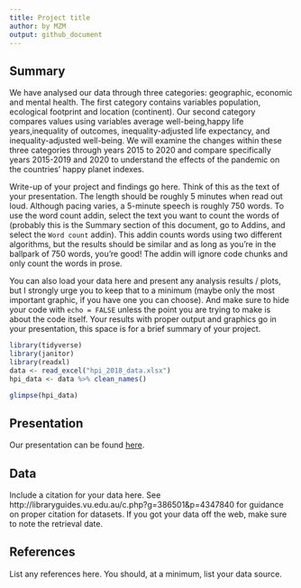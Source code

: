 ```yaml
---
title: Project title
author: by MZM
output: github_document
---
```


## Summary
We have analysed our data through three categories: geographic, economic and mental health. The first category contains variables population, ecological footprint and location (continent). Our second category compares values using variables average well-being,happy life years,inequality of outcomes, inequality-adjusted life expectancy, and inequality-adjusted well-being. 
We will examine the changes within these three categories through years 2015 to 2020 and compare specifically years 2015-2019 and 2020 to understand the effects of the pandemic on the countries' happy planet indexes. 


Write-up of your project and findings go here. 
Think of this as the text of your presentation. 
The length should be roughly 5 minutes when read out loud.
Although pacing varies, a 5-minute speech is roughly 750 words. 
To use the word count addin, select the text you want to count the words of (probably this is the 
Summary section of this document, go to Addins, and select the `Word count` addin).
This addin counts words using two different algorithms, but the results should be similar and as long as you're in the ballpark of 750 words, you're good! 
The addin will ignore code chunks and only count the words in prose.

You can also load your data here and present any analysis results / plots, but I strongly urge you to keep that to a minimum (maybe only the most important graphic, if you have one you can choose). 
And make sure to hide your code with  `echo = FALSE` unless the point you are trying to make is about the code itself.
Your results with proper output and graphics go in your presentation, this space is for a brief summary of your project.

```r
library(tidyverse)
library(janitor)
library(readxl)
data <- read_excel("hpi_2018_data.xlsx")
hpi_data <- data %>% clean_names()

glimpse(hpi_data)
```

## Presentation

Our presentation can be found [here](presentation/presentation.html).

## Data 

Include a citation for your data here. 
See http://libraryguides.vu.edu.au/c.php?g=386501&p=4347840 for guidance on proper citation for datasets. 
If you got your data off the web, make sure to note the retrieval date.

## References

List any references here. You should, at a minimum, list your data source.

